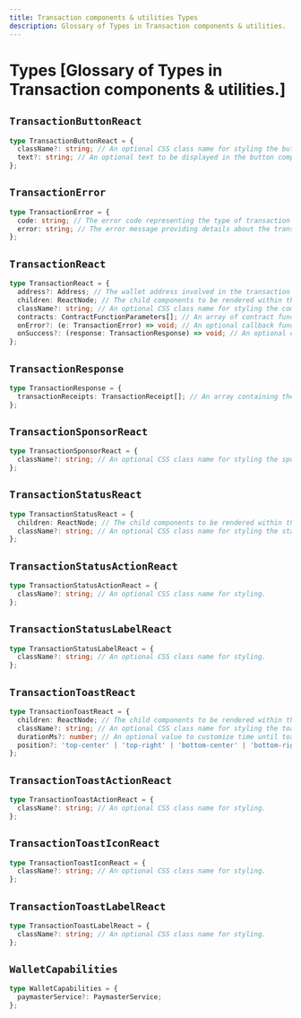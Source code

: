 ```yaml
---
title: Transaction components & utilities Types
description: Glossary of Types in Transaction components & utilities.
---
```


# Types [Glossary of Types in Transaction components & utilities.]

## `TransactionButtonReact`

```ts
type TransactionButtonReact = {
  className?: string; // An optional CSS class name for styling the button component.
  text?: string; // An optional text to be displayed in the button component.
};
```

## `TransactionError`

```ts
type TransactionError = {
  code: string; // The error code representing the type of transaction error.
  error: string; // The error message providing details about the transaction error.
};
```

## `TransactionReact`

```ts
type TransactionReact = {
  address?: Address; // The wallet address involved in the transaction (defaults to connected account if not provided).
  children: ReactNode; // The child components to be rendered within the transaction component.
  className?: string; // An optional CSS class name for styling the component.
  contracts: ContractFunctionParameters[]; // An array of contract function parameters for the transaction.
  onError?: (e: TransactionError) => void; // An optional callback function that handles transaction errors.
  onSuccess?: (response: TransactionResponse) => void; // An optional callback function that exposes the transaction receipts
};
```

## `TransactionResponse`

```ts
type TransactionResponse = {
  transactionReceipts: TransactionReceipt[]; // An array containing the transaction receipts
};
```

## `TransactionSponsorReact`

```ts
type TransactionSponsorReact = {
  className?: string; // An optional CSS class name for styling the sponsor component.
};
```

## `TransactionStatusReact`

```ts
type TransactionStatusReact = {
  children: ReactNode; // The child components to be rendered within the status component.
  className?: string; // An optional CSS class name for styling the status component.
};
```

## `TransactionStatusActionReact`

```ts
type TransactionStatusActionReact = {
  className?: string; // An optional CSS class name for styling.
};
```

## `TransactionStatusLabelReact`

```ts
type TransactionStatusLabelReact = {
  className?: string; // An optional CSS class name for styling.
};
```

## `TransactionToastReact`

```ts
type TransactionToastReact = {
  children: ReactNode; // The child components to be rendered within the toast component.
  className?: string; // An optional CSS class name for styling the toast component.
  durationMs?: number; // An optional value to customize time until toast disappears
  position?: 'top-center' | 'top-right' | 'bottom-center' | 'bottom-right'; // An optional position property to specify the toast's position on the screen.
};
```

## `TransactionToastActionReact`

```ts
type TransactionToastActionReact = {
  className?: string; // An optional CSS class name for styling.
};
```

## `TransactionToastIconReact`

```ts
type TransactionToastIconReact = {
  className?: string; // An optional CSS class name for styling.
};
```

## `TransactionToastLabelReact`

```ts
type TransactionToastLabelReact = {
  className?: string; // An optional CSS class name for styling.
};
```

## `WalletCapabilities`

```ts
type WalletCapabilities = {
  paymasterService?: PaymasterService;
};
```
